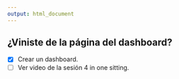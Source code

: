 ```yaml
---
output: html_document
---
```


## ¿Viniste de la página del dashboard?

- [x] Crear un dashboard.
- [ ] Ver video de la sesión 4 in one sitting.